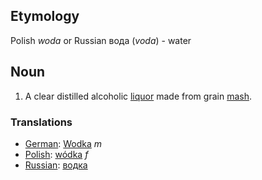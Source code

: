 ==Etymology==

Polish ''woda'' or Russian вода (''voda'') - water

==Noun==

# A clear distilled alcoholic [[liquor]] made from grain [[mash]].

===Translations===

*[[German]]: [[Wodka]] ''m''
*[[Polish]]: [[wódka]] ''f''
*[[Russian]]: [[водка]]